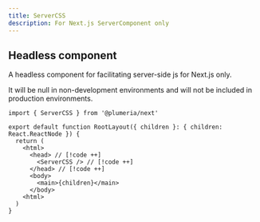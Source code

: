 ```yaml
---
title: ServerCSS
description: For Next.js ServerComponent only
---
```


## Headless component

A headless component for facilitating server-side js for Next.js only.

<Callout title="It is safe to know">
  It will be null in non-development environments and will not be included in
  production environments.
</Callout>

```tsx title="layout.tsx"
import { ServerCSS } from '@plumeria/next'

export default function RootLayout({ children }: { children: React.ReactNode }) {
  return (
    <html>
      <head> // [!code ++]
        <ServerCSS /> // [!code ++]
      </head> // [!code ++]
      <body>
        <main>{children}</main>
      </body>
    <html>
  )
}
```
